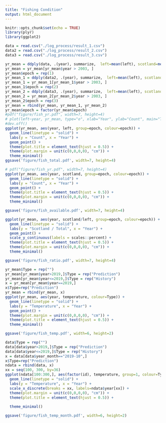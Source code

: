 ```yaml
---
title: "Fishing Condition"
output: html_document
---
```


```r
knitr::opts_chunk$set(echo = TRUE)
library(plyr)
library(ggplot2)
```

```r
data = read.csv("./log_process/result_1.csv")
data2 = read.csv("./log_process/result_2.csv")
data3 = read.csv("./log_process/result_3.csv")

yr_mean = ddply(data, .(year), summarize,  left=mean(left), scotland=mean(scotland), temperature=mean(temperature))
yr_mean = yr_mean[yr_mean$year > 2003, ]
yr_mean$epoch = rep(1)
yr_mean_1 = ddply(data2, .(year), summarize,  left=mean(left), scotland=mean(scotland), temperature=mean(temperature))
yr_mean_1 = yr_mean_1[yr_mean_1$year > 2003, ]
yr_mean_1$epoch = rep(2)
yr_mean_2 = ddply(data3, .(year), summarize,  left=mean(left), scotland=mean(scotland), temperature=mean(temperature))
yr_mean_2 = yr_mean_2[yr_mean_2$year > 2003, ]
yr_mean_2$epoch = rep(3)
yr_mean = rbind(yr_mean, yr_mean_1, yr_mean_2)
yr_mean$epoch = factor(yr_mean$epoch)
#pdf("figure/fish_yr.pdf", width=7, height=4) 
# plot(left~year, yr_mean, type="o", xlab="Year", ylab="Count", main="Total Fish in Year")
#dev.off()
ggplot(yr_mean, aes(year, left, group=epoch, colour=epoch)) + 
  geom_line(linetype = "solid") +
  labs(y = "Count", x = "Year") +
  geom_point() +
  theme(plot.title = element_text(hjust = 0.5)) +
  theme(plot.margin = unit(c(0,0,0,0), "cm")) +
  theme_minimal()
ggsave('figure/fish_total.pdf', width=7, height=4)
```

```r
# pdf("figure/fish_yr.pdf", width=7, height=4) 
ggplot(yr_mean, aes(year, scotland, group=epoch, colour=epoch)) + 
  geom_line(linetype = "solid") +
  labs(y = "Count", x = "Year") +
  geom_point() +
  theme(plot.title = element_text(hjust = 0.5)) +
  theme(plot.margin = unit(c(0,0,0,0), "cm")) +
  theme_minimal()

ggsave('figure/fish_available.pdf', width=7, height=4)

ggplot(yr_mean, aes(year, scotland/left, group=epoch, colour=epoch)) + 
  geom_line(linetype = "solid") +
  labs(y = "Scotland / Total", x = "Year") +
  geom_point() +
  scale_y_continuous(labels = scales::percent) +
  theme(plot.title = element_text(hjust = 0.5)) +
  theme(plot.margin = unit(c(0,0,0,0), "cm")) +
  theme_minimal()

ggsave('figure/fish_ratio.pdf', width=7, height=4)

```

```r
yr_mean$Type = rep("")
yr_mean[yr_mean$year>2019,]$Type = rep("Prediction")
yr_mean[yr_mean$year<=2019,]$Type = rep("History")
x = yr_mean[yr_mean$year==2019,]
x$Type=rep("Prediction")
yr_mean = rbind(yr_mean, x)
ggplot(yr_mean, aes(year, temperature, colour=Type)) + 
  geom_line(linetype = "solid") +
  labs(y = "Temperature", x = "Year") +
  geom_point() +
  theme(plot.margin = unit(c(0,0,0,0), "cm")) +
  theme(plot.title = element_text(hjust = 0.5)) +
  theme_minimal()

ggsave('figure/fish_temp.pdf', width=6, height=2)
```

```r
data$Type = rep("")
data[data$year>2019,]$Type = rep("Prediction")
data[data$year<=2019,]$Type = rep("History")
x = data[data$year_month=="2019-10",]
x$Type=rep("Prediction")
ndata = rbind(data, x)
xx = seq(100, 300, by=36)
ggplot(ndata[100:300,], aes(factor(id), temperature, group=1, colour=Type)) + 
  geom_line(linetype = "solid") +
  labs(y = "Temperature", x = "Year") +
  scale_x_discrete(breaks = xx, labels=ndata$year[xx]) +
  theme(plot.margin = unit(c(0,0,0,0), "cm")) +
  theme(plot.title = element_text(hjust = 0.5)) +
  
  theme_minimal()

ggsave('figure/fish_temp_month.pdf', width=6, height=2)
```